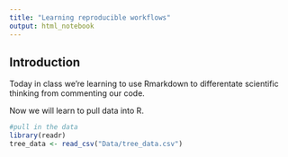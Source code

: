 ```yaml
---
title: "Learning reproducible workflows"
output: html_notebook
---
```


## Introduction 
Today in class we're learning to use Rmarkdown to differentate scientific thinking from commenting our code. 

Now we will learn to pull data into R.

```r
#pull in the data
library(readr)
tree_data <- read_csv("Data/tree_data.csv")
```

